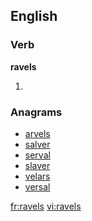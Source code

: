==English==

===Verb===
'''ravels'''

# {{third-person singular of|[[ravel]]}}

===Anagrams===
* [[arvels#English|arvels]]
* [[salver#English|salver]]
* [[serval#English|serval]]
* [[slaver#English|slaver]]
* [[velars#English|velars]]
* [[versal#English|versal]]

[[fr:ravels]]
[[vi:ravels]]